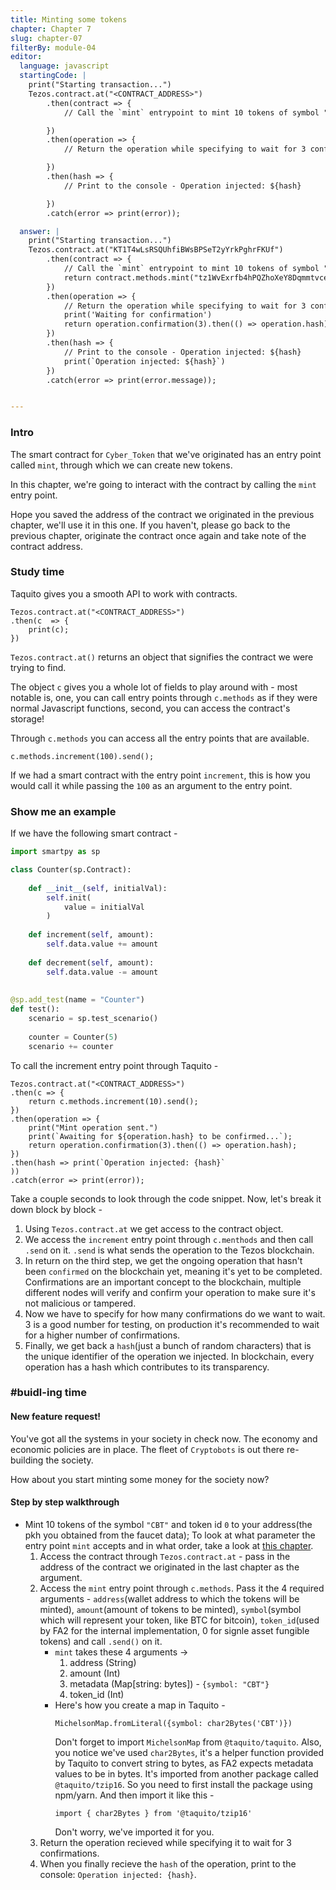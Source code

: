 ```yaml
---
title: Minting some tokens
chapter: Chapter 7
slug: chapter-07
filterBy: module-04
editor:
  language: javascript
  startingCode: |
    print("Starting transaction...")
    Tezos.contract.at("<CONTRACT_ADDRESS>")
        .then(contract => {
            // Call the `mint` entrypoint to mint 10 tokens of symbol "CBT" and token_id 0, in your account.

        })
        .then(operation => {
            // Return the operation while specifying to wait for 3 confirmations.

        })
        .then(hash => {
            // Print to the console - Operation injected: ${hash}

        })
        .catch(error => print(error));

  answer: |
    print("Starting transaction...")
    Tezos.contract.at("KT1T4wLsRSQUhfiBWsBPSeT2yYrkPghrFKUf")
        .then(contract => {
            // Call the `mint` entrypoint to mint 10 tokens of symbol "CBT" and token_id 0, in your account.
            return contract.methods.mint("tz1WvExrfb4hPQZhoXeY8DqmmtvceYnDv8Pt", 10, MichelsonMap.fromLiteral({symbol: char2Bytes("CBT")}), 0).send();
        })
        .then(operation => {
            // Return the operation while specifying to wait for 3 confirmations.
            print('Waiting for confirmation')
            return operation.confirmation(3).then(() => operation.hash);
        })
        .then(hash => {
            // Print to the console - Operation injected: ${hash}
            print(`Operation injected: ${hash}`)
        })
        .catch(error => print(error.message));


---
```

### Intro

The smart contract for `Cyber_Token` that we've originated has an entry point called `mint`, through which we can create new tokens.

In this chapter, we're going to interact with the contract by calling the `mint` entry point.

Hope you saved the address of the contract we originated in the previous chapter, we'll use it in this one.
If you haven't, please go back to the previous chapter, originate the contract once again and take note of the contract address.

### Study time

Taquito gives you a smooth API to work with contracts.

```javascript=
Tezos.contract.at("<CONTRACT_ADDRESS>")
.then(c  => {
    print(c);
})
```

`Tezos.contract.at()` returns an object that signifies the contract we were trying to find.

The object `c` gives you a whole lot of fields to play around with - most notable is, one, you can call entry points through `c.methods` as if they were normal Javascript functions, second, you can access the contract's storage!

Through `c.methods` you can access all the entry points that are available.

```javascript=
c.methods.increment(100).send();
```
If we had a smart contract with the entry point `increment`, this is how you would call it while passing the `100` as an argument to the entry point.

### Show me an example
If we have the following smart contract - 
```python
import smartpy as sp

class Counter(sp.Contract):
    
    def __init__(self, initialVal):
        self.init(
            value = initialVal
        )
    
    def increment(self, amount):
        self.data.value += amount
    
    def decrement(self, amount):
        self.data.value -= amount
        
        
@sp.add_test(name = "Counter")
def test():
    scenario = sp.test_scenario()
    
    counter = Counter(5)
    scenario += counter
```
To call the increment entry point through Taquito - 
```javascript=
Tezos.contract.at("<CONTRACT_ADDRESS>")
.then(c => {
    return c.methods.increment(10).send();
})
.then(operation => {
    print("Mint operation sent.")
    print(`Awaiting for ${operation.hash} to be confirmed...`);
    return operation.confirmation(3).then(() => operation.hash);
})
.then(hash => print(`Operation injected: {hash}`
))
.catch(error => print(error));
```
Take a couple seconds to look through the code snippet.
Now, let's break it down block by block - 
1. Using `Tezos.contract.at` we get access to the contract object.
2. We access the `increment` entry point through `c.menthods` and then call `.send` on it. `.send` is what sends the operation to the Tezos blockchain.
3. In return on the third step, we get the ongoing operation that hasn't been `confirmed` on the blockchain yet, meaning it's yet to be completed. Confirmations are an important concept to the blockchain, multiple different nodes will verify and confirm your operation to make sure it's not malicious or tampered.
4. Now we have to specify for how many confirmations do we want to wait. 3 is a good number for testing, on production it's recommended to wait for a higher number of confirmations. 
5. Finally, we get back a `hash`(just a bunch of random characters) that is the unique identifier of the operation we injected. In blockchain, every operation has a hash which contributes to its transparency.


### #buidl-ing time
 
#### New feature request!
You've got all the systems in your society in check now.
The economy and economic policies are in place.
The fleet of `Cryptobots` is out there re-building the society.

How about you start minting some money for the society now?

#### Step by step walkthrough
- Mint 10 tokens of the symbol `"CBT"` and token id `0` to your address(the pkh you obtained from the faucet data); To look at what parameter the entry point `mint` accepts and in what order, take a look at [this chapter](https://hackmd.io/@manangouhari/FA2-4).
    1. Access the contract through `Tezos.contract.at` - pass in the address of the contract we originated in the last chapter as the argument.
    2. Access the `mint` entry point through `c.methods`. Pass it the 4 required arguments - `address`(wallet address to which the tokens will be minted), `amount`(amount of tokens to be minted), `symbol`(symbol which will represent your token, like BTC for bitcoin), `token_id`(used by FA2 for the internal implementation, 0 for signle asset fungible tokens) and call `.send()` on it.
        - `mint` takes these 4 arguments ->
            1. address (String)
            2. amount (Int)
            3. metadata (Map[string: bytes]) - `{symbol: "CBT"}`
            4. token_id (Int)
        - Here's how you create a map in Taquito -
            ```
            MichelsonMap.fromLiteral({symbol: char2Bytes('CBT')})
            ```
            Don't forget to import `MichelsonMap` from `@taquito/taquito`.
            Also, you notice we've used `char2Bytes`, it's a helper function provided by Taquito to convert string to bytes, as FA2 expects metadata values to be in bytes.
            It's imported from another package called `@taquito/tzip16`. So you need to first install the package using npm/yarn. And then import it like this -
            ```
            import { char2Bytes } from '@taquito/tzip16'
            ```
            Don't worry, we've imported it for you. 
    3. Return the operation recieved while specifying it to wait for 3 confirmations.
    4. When you finally recieve the `hash` of the operation, print to the console: `Operation injected: {hash}`.